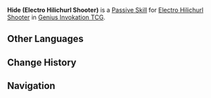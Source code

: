 {{Genius Invokation TCG Skill Infobox
|title      = Hide
|image      = Hide (Electro Hilichurl Shooter) Character Card Skill.png
|type       = Passive Skill
|character  = Electro Hilichurl Shooter
|element    = 
|matching   = 
|unaligned  = 
|energy     = 
|effect     = (Passive) Switches to the next character after this character attacks.
|order      = 3
}}
'''Hide (Electro Hilichurl Shooter)''' is a [[Character Card Passive Skill|Passive Skill]] for [[Electro Hilichurl Shooter (Character Card)|Electro Hilichurl Shooter]] in [[Genius Invokation TCG]].

==Other Languages==
{{Transclude|Hide|Other Languages}}

==Change History==
{{Change History|3.3}}

==Navigation==
{{Genius Invokation TCG Skill Navbox|Electro Hilichurl Shooter}}